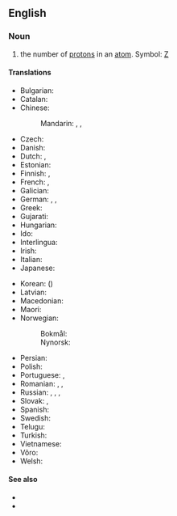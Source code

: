{{also|atomic-number}}
==English==
{{wikipedia}}

===Noun===
{{en-noun}}

# {{lb|en|physics|chemistry}} the number of [[proton]]s in an [[atom]]. Symbol: [[Z]]

====Translations====
{{trans-top|number of protons}}
* Bulgarian: {{t|bg|а́томен но́мер|m}}
* Catalan: {{t+|ca|nombre atòmic|m}}
* Chinese:
*: Mandarin: {{t+|cmn|原子序數|sc=Hani}}, {{t+|cmn|原子序数|tr=yuánzǐ xùshù|sc=Hani}}, {{t+|cmn|原子序|tr=yuánzǐxù|sc=Hani}}
* Czech: {{t+|cs|atomové číslo|n}}
* Danish: {{t+|da|atomnummer|n}}
* Dutch: {{t+|nl|atoomnummer|n}}, {{t+|nl|atoomgetal|n}}
* Estonian: {{t|et|aatominumber}}
* Finnish: {{t+|fi|järjestysluku}}, {{t+|fi|atomiluku}}
* French: {{t+|fr|numéro atomique|m}}, {{qualifier|less common}} {{t+|fr|nombre atomique|m}}
* Galician: {{t+|gl|número atómico|m}}
* German: {{t+|de|Ordnungszahl|f}}, {{t+|de|Kernladungszahl|f}}, {{t|de|Atomnummer|f}}
* Greek: {{t+|el|ατομικός αριθμός}}
* Gujarati: {{t|gu|પરમાણુ ક્રમાંક}}
* Hungarian: {{t+|hu|rendszám}}
* Ido: {{t|io|atomala nombro}}
* Interlingua: {{t|ia|numero atomic}}
* Irish: {{t|ga|uimhir adamhach|f}}
* Italian: {{t+|it|numero atomico}}
* Japanese: {{t+|ja|原子番号|tr=げんしばんごう, genshi bangō}}
{{trans-mid}}
* Korean: {{t+|ko|원자번호}} ({{t+|ko|原子番號}})
* Latvian: {{t|lv|atomskaitlis|m}}
* Macedonian: {{t|mk|атомски број|m}}
* Maori: {{t|mi|tau iraoho}}
* Norwegian:
*: Bokmål: {{t+|nb|atomnummer|n}}
*: Nynorsk: {{t|nn|atomnummer|n}}
* Persian: {{t|fa|عدد اتمی|tr=addad-e atomi}}
* Polish: {{t+|pl|liczba atomowa|f}}
* Portuguese: {{t+|pt|número atômico}}, {{t+|pt|número atómico}}
* Romanian: {{t+|ro|număr atomic|n}}, {{t|ro|număr de ordine atomic|n}}, {{t|ro|număr de protoni}}
* Russian: {{t|ru|а́томное число́|n}}, {{t+|ru|а́томный но́мер|m}}, {{t|ru|заря́довое число́|c}} {{qualifier|а́томного ядра́}}, {{t+|ru|поря́дковый но́мер|m}} {{qualifier|хими́ческого элеме́нта}}
* Slovak: {{t|sk|atómové číslo|n}}, {{t|sk|protónové číslo|n}}
* Spanish: {{t+|es|número atómico}}
* Swedish: {{t+|sv|atomnummer|n}}
* Telugu: {{t+|te|పరమాణు సంఖ్య}}
* Turkish: {{t+|tr|atom numarası}}
* Vietnamese: {{t|vi|số nguyên tử}}
* Võro: {{t|vro|aadomarv}}
* Welsh: {{t+|cy|rhif atomig|m}}
{{trans-bottom}}

====See also====
* {{l|en|mass number}}
* {{l|en|neutron number}}